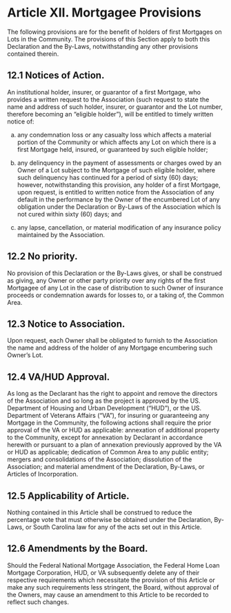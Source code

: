 # Article XII. Mortgagee Provisions

The following provisions are for the benefit of holders of first Mortgages on Lots in the Community. The provisions of this Section apply to both this Declaration and the By-Laws, notwithstanding any other provisions contained therein.

## 12.1 Notices of Action.
An institutional holder, insurer, or guarantor of a first Mortgage, who provides a written request to the Association (such request to state the name and address of such holder, insurer, or guarantor and the Lot number, therefore becoming an "eligible holder"), will be entitled to timely written notice of:

a. any condemnation loss or any casualty loss which affects a material portion of the Community or which affects any Lot on which there is a first Mortgage held, insured, or guaranteed by such eligible holder;

a. any delinquency in the payment of assessments or charges owed by an Owner of a Lot subject to the Mortgage of such eligible holder, where such delinquency has continued for a period of sixty (60) days; however, notwithstanding this provision, any holder of a first Mortgage, upon request, is entitled to written notice from the Association of any default in the performance by the Owner of the encumbered Lot of any obligation under the Declaration or By-Laws of the Association which Is not cured within sixty (60) days; and

a. any lapse, cancellation, or material modification of any insurance policy maintained by the Association.

## 12.2 No priority.
No provision of this Declaration or the By-Laws gives, or shall be construed as giving, any Owner or other party priority over any rights of the first Mortgagee of any Lot in the case of distribution to such Owner of insurance proceeds or condemnation awards for losses to, or a taking of, the Common Area.

## 12.3 Notice to Association.
Upon request, each Owner shall be obligated to furnish to the Association the name and address of the holder of any Mortgage encumbering such Owner's Lot. 

## 12.4 VA/HUD Approval.
As long as the Declarant has the right to appoint and remove the directors of the Association and so long as the project is approved by the US. Department of Housing and Urban  Development ("HUD"), or the US. Department of Veterans Affairs ("VA"), for insuring or guaranteeing any Mortgage in the Community, the following actions shall require the prior approval of the VA or HUD as applicable: annexation of additional property to the Community, except for annexation by Declarant in accordance herewith or pursuant to a plan of annexation previously approved by the VA or HUD as applicable; dedication of Common Area to any public entity; mergers and consolidations of the Association; dissolution of the Association; and material amendment of the Declaration, By-Laws, or Articles of Incorporation. 

## 12.5 Applicability of Article.
Nothing contained in this Article shall be construed to reduce the percentage vote that must otherwise be obtained under the Declaration, By-Laws, or South Carolina law for any of the acts set out in this Article.

## 12.6 Amendments by the Board.
Should the Federal National Mortgage Association, the Federal Home Loan Mortgage Corporation, HUD, or VA subsequently delete any of their respective requirements which necessitate the provision of this Article or make any such requirements less stringent, the Board, without approval of the Owners, may cause an amendment to this Article to be recorded to reflect such changes.